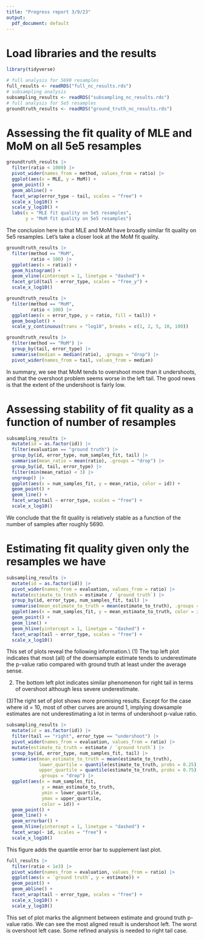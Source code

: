 ```yaml
---
title: "Progress report 3/9/23"
output:
  pdf_document: default
---
```


# Load libraries and the results
```r
library(tidyverse)

# full analysis for 5690 resamples
full_results <- readRDS("full_nc_results.rds")
# subsampling analysis 
subsampling_results <- readRDS("subsampling_nc_results.rds")
# full analysis for 5e5 resamples
groundtruth_results <- readRDS("ground_truth_nc_results.rds")
```

# Assessing the fit quality of MLE and MoM on all 5e5 resamples

```r
groundtruth_results |>
  filter(ratio < 1000) |>
  pivot_wider(names_from = method, values_from = ratio) |>
  ggplot(aes(x = MLE, y = MoM)) +
  geom_point() + 
  geom_abline() +
  facet_wrap(error_type ~ tail, scales = "free") + 
  scale_x_log10() +
  scale_y_log10() + 
  labs(x = "MLE fit quality on 5e5 resamples", 
       y = "MoM fit quality on 5e5 resamples")
```

The conclusion here is that MLE and MoM have broadly similar fit quality on 5e5 resamples. Let's take a closer look at the MoM fit quality.

```r
groundtruth_results |>
  filter(method == "MoM",
         ratio < 100) |>
  ggplot(aes(x = ratio)) + 
  geom_histogram() +
  geom_vline(xintercept = 1, linetype = "dashed") +
  facet_grid(tail ~ error_type, scales = "free_y") +
  scale_x_log10()
```

```r
groundtruth_results |>
  filter(method == "MoM",
         ratio < 100) |>
  ggplot(aes(x = error_type, y = ratio, fill = tail)) + 
  geom_boxplot() +
  scale_y_continuous(trans = "log10", breaks = c(1, 2, 5, 10, 100))
```

```r
groundtruth_results |>
  filter(method == "MoM") |>
  group_by(tail, error_type) |>
  summarise(median = median(ratio), .groups = "drop") |>
  pivot_wider(names_from = tail, values_from = median)
```

In summary, we see that MoM tends to overshoot more than it undershoots, and that the overshoot problem seems worse in the left tail. The good news is that the extent of the undershoot is fairly low. 

# Assessing stability of fit quality as a function of number of resamples

```r
subsampling_results |>
  mutate(id = as.factor(id)) |>
  filter(evaluation == "ground truth") |>
  group_by(id, error_type, num_samples_fit, tail) |>
  summarise(mean_ratio = mean(ratio), .groups = "drop") |>
  group_by(id, tail, error_type) |>
  filter(min(mean_ratio) < 3) |>
  ungroup() |>
  ggplot(aes(x = num_samples_fit, y = mean_ratio, color = id)) +
  geom_point() +
  geom_line() + 
  facet_wrap(tail ~ error_type, scales = "free") + 
  scale_x_log10()
```

We conclude that the fit quality is relatively stable as a function of the number of samples after roughly 5690.

# Estimating fit quality given only the resamples we have

```r
subsampling_results |>
  mutate(id = as.factor(id)) |>
  pivot_wider(names_from = evaluation, values_from = ratio) |>
  mutate(estimate_to_truth = estimate / `ground truth`) |>
  group_by(id, error_type, num_samples_fit, tail) |>
  summarise(mean_estimate_to_truth = mean(estimate_to_truth), .groups = "drop") |>
  ggplot(aes(x = num_samples_fit, y = mean_estimate_to_truth, color = id)) +
  geom_point() +
  geom_line() + 
  geom_hline(yintercept = 1, linetype = "dashed") +
  facet_wrap(tail ~ error_type, scales = "free") + 
  scale_x_log10()
```
This set of plots reveal the following information.\\
(1) The top left plot indicates that most (all) of the downsample estimate tends to underestimate the p-value ratio compared with ground truth at least under the average sense. 

(2) The bottom left plot indicates similar phenomenon for right tail in terms of overshoot although less severe underestimate.

(3)The right set of plot shows more promising results. Except for the case where id = 10, most of other curves are around 1, implying dowsample estimates are not underestimating a lot in terms of undershoot p-value ratio.



```r
subsampling_results |>
  mutate(id = as.factor(id)) |>
  filter(tail == "right", error_type == "undershoot") |>
  pivot_wider(names_from = evaluation, values_from = ratio) |>
  mutate(estimate_to_truth = estimate / `ground truth`) |>
  group_by(id, error_type, num_samples_fit, tail) |>
  summarise(mean_estimate_to_truth = mean(estimate_to_truth), 
            lower_quartile = quantile(estimate_to_truth, probs = 0.25),
            upper_quartile = quantile(estimate_to_truth, probs = 0.75),
            .groups = "drop") |>
  ggplot(aes(x = num_samples_fit, 
             y = mean_estimate_to_truth, 
             ymin = lower_quartile, 
             ymax = upper_quartile, 
             color = id)) +
  geom_point() +
  geom_line() + 
  geom_errorbar() + 
  geom_hline(yintercept = 1, linetype = "dashed") +
  facet_wrap(~ id, scales = "free") + 
  scale_x_log10()
```
This figure adds the quantile error bar to supplement last plot.



```r
full_results |>
  filter(ratio < 1e3) |>
  pivot_wider(names_from = evaluation, values_from = ratio) |>
  ggplot(aes(x = `ground truth`, y = estimate)) +
  geom_point() + 
  geom_abline() + 
  facet_wrap(tail ~ error_type, scales = "free") +
  scale_x_log10() + 
  scale_y_log10() 
```
This set of plot marks the alignment between estimate and ground truth p-value ratio. We can see the most aligned result is undershoot left. The worst is overshoot left case. Some refined analysis is needed to right tail case.
